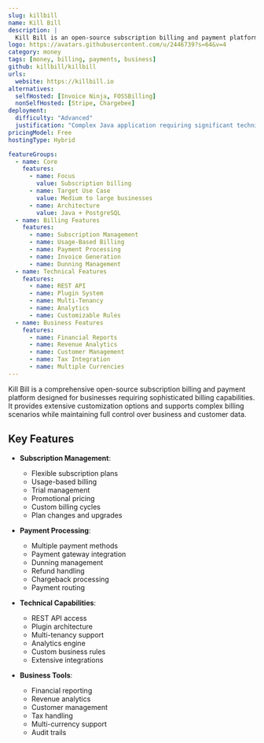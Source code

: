 ```yaml
---
slug: killbill
name: Kill Bill
description: |
  Kill Bill is an open-source subscription billing and payment platform that helps businesses manage complex billing scenarios, subscriptions, and payments with extensive customization options.
logo: https://avatars.githubusercontent.com/u/2446739?s=64&v=4
category: money
tags: [money, billing, payments, business]
github: killbill/killbill
urls:
  website: https://killbill.io
alternatives:
  selfHosted: [Invoice Ninja, FOSSBilling]
  nonSelfHosted: [Stripe, Chargebee]
deployment:
  difficulty: "Advanced"
  justification: "Complex Java application requiring significant technical expertise for deployment and configuration."
pricingModel: Free
hostingType: Hybrid

featureGroups:
  - name: Core
    features:
      - name: Focus
        value: Subscription billing
      - name: Target Use Case
        value: Medium to large businesses
      - name: Architecture
        value: Java + PostgreSQL
  - name: Billing Features
    features:
      - name: Subscription Management
      - name: Usage-Based Billing
      - name: Payment Processing
      - name: Invoice Generation
      - name: Dunning Management
  - name: Technical Features
    features:
      - name: REST API
      - name: Plugin System
      - name: Multi-Tenancy
      - name: Analytics
      - name: Customizable Rules
  - name: Business Features
    features:
      - name: Financial Reports
      - name: Revenue Analytics
      - name: Customer Management
      - name: Tax Integration
      - name: Multiple Currencies
---
```


Kill Bill is a comprehensive open-source subscription billing and payment platform designed for businesses requiring sophisticated billing capabilities. It provides extensive customization options and supports complex billing scenarios while maintaining full control over business and customer data.

## Key Features

- **Subscription Management**:

  - Flexible subscription plans
  - Usage-based billing
  - Trial management
  - Promotional pricing
  - Custom billing cycles
  - Plan changes and upgrades

- **Payment Processing**:

  - Multiple payment methods
  - Payment gateway integration
  - Dunning management
  - Refund handling
  - Chargeback processing
  - Payment routing

- **Technical Capabilities**:

  - REST API access
  - Plugin architecture
  - Multi-tenancy support
  - Analytics engine
  - Custom business rules
  - Extensive integrations

- **Business Tools**:
  - Financial reporting
  - Revenue analytics
  - Customer management
  - Tax handling
  - Multi-currency support
  - Audit trails
